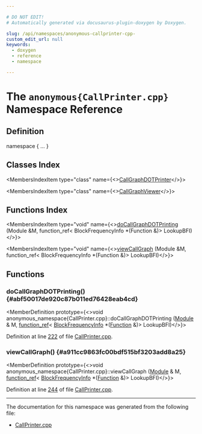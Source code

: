 ```yaml
---

# DO NOT EDIT!
# Automatically generated via docusaurus-plugin-doxygen by Doxygen.

slug: /api/namespaces/anonymous-callprinter-cpp-
custom_edit_url: null
keywords:
  - doxygen
  - reference
  - namespace

---
```





# The `anonymous{CallPrinter.cpp}` Namespace Reference

<DoxygenPage pluginConfig={pluginConfig}>



## Definition

<CodeBlock>namespace &#123; ... &#125;</CodeBlock>

## Classes Index

<MembersIndex>

<MembersIndexItem
  type="class"
  name={<><a href="/docs/api/classes/anonymous-namespace-callprinter-cpp-/callgraphdotprinter">CallGraphDOTPrinter</a></>}>
</MembersIndexItem>

<MembersIndexItem
  type="class"
  name={<><a href="/docs/api/classes/anonymous-namespace-callprinter-cpp-/callgraphviewer">CallGraphViewer</a></>}>
</MembersIndexItem>

</MembersIndex>

## Functions Index

<MembersIndex>

<MembersIndexItem
  type="void"
  name={<><a href="#abf50017de920c87b011ed76428eab4cd">doCallGraphDOTPrinting</a> (Module &amp;M, function&#95;ref&lt; BlockFrequencyInfo &#42;(Function &amp;)&gt; LookupBFI)</>}>
</MembersIndexItem>

<MembersIndexItem
  type="void"
  name={<><a href="#a911cc9863fc00bdf515bf3203add8a25">viewCallGraph</a> (Module &amp;M, function&#95;ref&lt; BlockFrequencyInfo &#42;(Function &amp;)&gt; LookupBFI)</>}>
</MembersIndexItem>

</MembersIndex>


<SectionDefinition>

## Functions

### doCallGraphDOTPrinting() {#abf50017de920c87b011ed76428eab4cd}

<MemberDefinition
  prototype={<>void anonymous&#95;namespace&#123;CallPrinter.cpp&#125;::doCallGraphDOTPrinting (<a href="/docs/api/classes/llvm/module">Module</a> &amp; M, <a href="/docs/api/classes/llvm/function-ref">function&#95;ref</a>&lt; <a href="/docs/api/classes/llvm/blockfrequencyinfo">BlockFrequencyInfo</a> &#42;(<a href="/docs/api/classes/llvm/function">Function</a> &amp;)&gt; LookupBFI)</>}>

Definition at line <a href="/docs/api/files/lib/lib/analysis/callprinter-cpp/#l00222">222</a> of file <a href="/docs/api/files/lib/lib/analysis/callprinter-cpp">CallPrinter.cpp</a>.
</MemberDefinition>

### viewCallGraph() {#a911cc9863fc00bdf515bf3203add8a25}

<MemberDefinition
  prototype={<>void anonymous&#95;namespace&#123;CallPrinter.cpp&#125;::viewCallGraph (<a href="/docs/api/classes/llvm/module">Module</a> &amp; M, <a href="/docs/api/classes/llvm/function-ref">function&#95;ref</a>&lt; <a href="/docs/api/classes/llvm/blockfrequencyinfo">BlockFrequencyInfo</a> &#42;(<a href="/docs/api/classes/llvm/function">Function</a> &amp;)&gt; LookupBFI)</>}>

Definition at line <a href="/docs/api/files/lib/lib/analysis/callprinter-cpp/#l00244">244</a> of file <a href="/docs/api/files/lib/lib/analysis/callprinter-cpp">CallPrinter.cpp</a>.
</MemberDefinition>

</SectionDefinition>

<hr/>

The documentation for this namespace was generated from the following file:

<ul>
<li><a href="/docs/api/files/lib/lib/analysis/callprinter-cpp">CallPrinter.cpp</a></li>
</ul>

</DoxygenPage>
